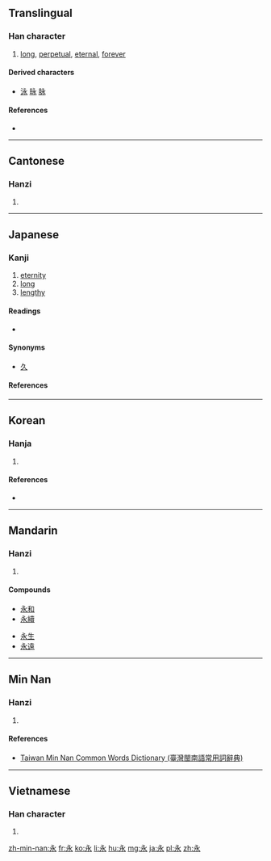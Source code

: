 {{also|氷}}
==Translingual==
{{stroke order|type=animate}}

===Han character===
{{Han char|rn=85|rad=水|as=01|sn=5|four=3023<sub>2</sub>|canj=戈弓水 (INE)}}

# [[long]], [[perpetual]], [[eternal]], [[forever]]

====Derived characters====
* [[泳]] [[昹]] [[脉]]

====References====
* {{Han ref|kx=0603.040|dkj=17088|dj=0996.040|hdz=31546.030|uh=6C38|ud=27704|bh=A5C3|bd=42435}}

----

==Cantonese==

===Hanzi===
{{yue-hanzi|jyut=wing5|y=wing5}}

# {{defn|lang=yue|sort=水01}}

----

==Japanese==

===Kanji===
{{ja-kanji|grade=5|rs=水01}}

# [[eternity]]
# [[long]]
# [[lengthy]]

====Readings====
* {{ja-readings|goon=[[よう]] (yō), from [[ゐゃう]]|kanon=[[えい]] (ei), from [[ゑい]]|kun=[[ながい]] (nagai), [[とこしえに]] (tokoshieni)|nanori=[[え]] (e), [[と]] (to) [[のり]] (nori) [[ひさ]] (hisa) [[ひさし]] (hisashi), [[のえ]] (noe)}}

====Synonyms====
* [[久]]

====References====
{{ja-kref
|ku= 1742
|shift= 8969
|jis= 314A
|euc= B1CA
|skip= 2-1-4
|freq= 846
|nelson= 130
|newnelson= 3031
|halpern= 1937
|kld= 1230
|heisig= 132
|tuttle= 3a1.1
}}

----

==Korean==

===Hanja===
{{ko-hanja|hangeul=영|eumhun=|rv=yeong|mr=yŏng|y=yeng}}

# {{defn|lang=ko|sort=水01}}

====References====
* {{Hanja ref|nav=10626}}

----

==Mandarin==

===Hanzi===
{{cmn-hanzi|pin=[[yǒng]] ([[yong3]])|wg=yung<sup>3</sup>}}

# {{defn|lang=cmn|sort=水01}}

====Compounds====
{{top2}}
* [[永和]]
* [[永續]]
{{mid2}}
* [[永生]]
* [[永遠]]
{{bottom}}

----

==Min Nan==

===Hanzi===
{{nan-hanzi|tlpa=íng (ing<sup>2</sup>)}}

# {{defn|lang=nan|sort=水01}}

====References====
*[http://twblg.dict.edu.tw/holodict_new/index.html Taiwan Min Nan Common Words Dictionary (臺灣閩南語常用詞辭典)]

----

==Vietnamese==

===Han character===
{{vi-hantu|[[vĩnh]], [[vắng]], [[vánh]], [[vẳng]], [[vểnh]], [[viếng]], [[vảnh]], [[vênh]]|rs=水01}}

# {{defn|lang=vi|sort=水01}}

[[zh-min-nan:永]]
[[fr:永]]
[[ko:永]]
[[li:永]]
[[hu:永]]
[[mg:永]]
[[ja:永]]
[[pl:永]]
[[zh:永]]